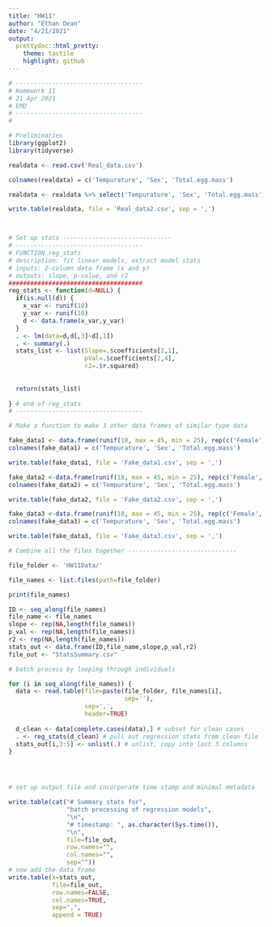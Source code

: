 ```yaml
---
title: "HW11"
author: "Ethan Dean"
date: "4/21/2021"
output:
  prettydoc::html_pretty:
    theme: tactile
    highlight: github
---
```


```r
# -----------------------------------
# Homework 11
# 21 Apr 2021
# EMD
# -----------------------------------
#

# Preliminaries
library(ggplot2)
library(tidyverse)

realdata <- read.csv('Real_data.csv')

colnames(realdata) = c('Tempurature', 'Sex', 'Total.egg.mass')

realdata <- realdata %>% select('Tempurature', 'Sex', 'Total.egg.mass')

write.table(realdata, file = 'Real_data2.csv', sep = ',')



# Set up stats ------------------------------
# -----------------------------------
# FUNCTION reg_stats
# description: fit linear models, extract model stats
# inputs: 2-column data frame (x and y)
# outputs: slope, p-value, and r2
#####################################
reg_stats <- function(d=NULL) {
  if(is.null(d)) {
    x_var <- runif(10)
    y_var <- runif(10)
    d <- data.frame(x_var,y_var)
  }
  . <- lm(data=d,d[,3]~d[,1])
  . <- summary(.)
  stats_list <- list(Slope=.$coefficients[2,1],
                     pVal=.$coefficients[2,4],
                     r2=.$r.squared)
  
  
  return(stats_list)
  
} # end of reg_stats
# -----------------------------------

# Make a function to make 3 other data frames of similar type data

fake_data1 <- data.frame(runif(18, max = 45, min = 25), rep(c('Female', 'Male'), 9), runif(18, max = 1.5, min = 0.5))
colnames(fake_data1) = c('Tempurature', 'Sex', 'Total.egg.mass')

write.table(fake_data1, file = 'Fake_data1.csv', sep = ',')

fake_data2 <-data.frame(runif(18, max = 45, min = 25), rep(c('Female', 'Male'), 9), runif(18, max = 1.5, min = 0.5))
colnames(fake_data2) = c('Tempurature', 'Sex', 'Total.egg.mass')

write.table(fake_data2, file = 'Fake_data2.csv', sep = ',')

fake_data3 <-data.frame(runif(18, max = 45, min = 25), rep(c('Female', 'Male'), 9), runif(18, max = 1.5, min = 0.5))
colnames(fake_data3) = c('Tempurature', 'Sex', 'Total.egg.mass')

write.table(fake_data3, file = 'Fake_data3.csv', sep = ',')

# Combine all the files together ------------------------------

file_folder <- 'HW11Data/'

file_names <- list.files(path=file_folder)

print(file_names)

ID <- seq_along(file_names)
file_name <- file_names
slope <- rep(NA,length(file_names))
p_val <- rep(NA,length(file_names))
r2 <- rep(NA,length(file_names))
stats_out <- data.frame(ID,file_name,slope,p_val,r2)
file_out <- "StatsSummary.csv"

# batch process by looping through individuals 

for (i in seq_along(file_names)) {
  data <- read.table(file=paste(file_folder, file_names[i],
                                sep=''),
                     sep=',',
                     header=TRUE)
 
  d_clean <- data[complete.cases(data),] # subset for clean cases
  . <- reg_stats(d_clean) # pull out regression stats from clean file
  stats_out[i,3:5] <- unlist(.) # unlist, copy into last 3 columns 
}




# set up output file and incorporate time stamp and minimal metadata

write.table(cat("# Summary stats for",
                "batch processing of regression models",
                "\n",
                "# timestamp: ", as.character(Sys.time()),
                "\n",
                file=file_out,
                row.names="",
                col.names="",
                sep=""))
# now add the data frame
write.table(x=stats_out,
            file=file_out,
            row.names=FALSE,
            col.names=TRUE,
            sep=",",
            append = TRUE)



```
